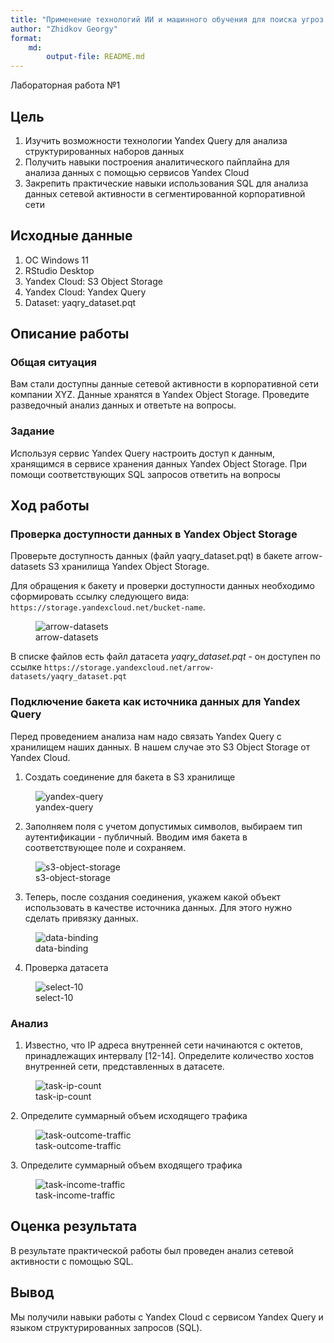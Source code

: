 ```yaml
---
title: "Применение технологий ИИ и машинного обучения для поиска угроз ИБ"
author: "Zhidkov Georgy"
format: 
    md:
        output-file: README.md
---
```


Лабораторная работа №1

## Цель

1.  Изучить возможности технологии Yandex Query для анализа структурированных наборов данных
2.  Получить навыки построения аналитического пайплайна для анализа данных с помощью сервисов Yandex Cloud
3.  Закрепить практические навыки использования SQL для анализа данных сетевой активности в сегментированной корпоративной сети

## Исходные данные

1.  ОС Windows 11
2.  RStudio Desktop
3.  Yandex Cloud: S3 Object Storage
4.  Yandex Cloud: Yandex Query
5.  Dataset: yaqry_dataset.pqt

## Описание работы

### Общая ситуация

Вам стали доступны данные сетевой активности в корпоративной сети компании XYZ. Данные хранятся в Yandex Object Storage. Проведите разведочный анализ данных и ответьте на вопросы.

### Задание

Используя сервис Yandex Query настроить доступ к данным, хранящимся в сервисе хранения данных Yandex Object Storage. При помощи соответствующих SQL запросов ответить на вопросы

## Ход работы

### Проверка доступности данных в Yandex Object Storage

Проверьте доступность данных (файл yaqry_dataset.pqt) в бакете arrow-datasets S3 хранилища Yandex Object Storage.

Для обращения к бакету и проверки доступности данных необходимо сформировать ссылку следующего вида: `https://storage.yandexcloud.net/bucket-name`.

![arrow-datasets](img/1.png)

В списке файлов есть файл датасета *yaqry_dataset.pqt* - он доступен по ссылке `https://storage.yandexcloud.net/arrow-datasets/yaqry_dataset.pqt`

### Подключение бакета как источника данных для Yandex Query

Перед проведением анализа нам надо связать Yandex Query с хранилищем наших данных. В нашем случае это S3 Object Storage от Yandex Cloud.

1.  Создать соединение для бакета в S3 хранилище

![yandex-query](img/2.png)

2.  Заполняем поля с учетом допустимых символов, выбираем тип аутентификации - публичный. Вводим имя бакета в соответствующее поле и сохраняем.

![s3-object-storage](img/3.png)

3.  Теперь, после создания соединения, укажем какой объект использовать в качестве источника данных. Для этого нужно сделать привязку данных.

![data-binding](img/4.png)

4.  Проверка датасета

![select-10](img/5.png)

### Анализ

1.  Известно, что IP адреса внутренней сети начинаются с октетов, принадлежащих интервалу [12-14]. Определите количество хостов внутренней сети, представленных в датасете.

![task-ip-count](img/6.png)

2\. Определите суммарный объем исходящего трафика

![task-outcome-traffic](img/7.png)

3\. Определите суммарный объем входящего трафика

![task-income-traffic](img/8.png)

## Оценка результата

В результате практической работы был проведен анализ сетевой активности с помощью SQL.

## Вывод

Мы получили навыки работы с Yandex Cloud с сервисом Yandex Query и языком структурированных запросов (SQL).
